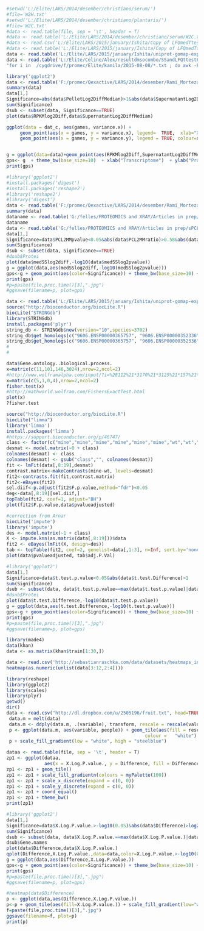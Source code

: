 ```{r data}
#setwd('L:/Elite/LARS/2014/desember/christiano/serum/')
#file='W2H.txt'
#setwd('L:/Elite/LARS/2014/desember/christiano/plantaris/')
#file='W2C.txt'
#data <- read.table(file, sep = '\t', header = T)
#data <- read.table('L:/Elite/LARS/2014/desember/christiano/serum/W2C.txt', sep = '\t', header = T)
#data <- read.csv('L:/Elite/LARS/2015/january/Ishita/Copy of LFQmedTtestBHcorr.csv', header = T)
#data <- read.table('L:/Elite/LARS/2015/january/Ishita/Copy of LFQmedTtestBHcorr.txt', sep = '\t', header = T)
data <- read.table('L:/Elite/LARS/2015/january/Ishita/uniprot-gomap-expression.txt', sep = '\t', header = T)
data <- read.table('L:/Elite/Celine/Alex/resultdmsocombo/SSandLFQttestPB.txt', sep = '\t', header = T)
"for i in  /cygdrive/f/promec/Elite/kamila/2015-08-08/*.txt ; do awk -F '|' '{print $2}' $i > $i.IDs.txt ; done"

```

```{r Laccase}
library('ggplot2')
data <- read.table('F:/promec/Qexactive/LARS/2014/desember/Rami_Morteza/Results/LFQ-pellet-supernatant-RPKM-genome-plasmidPlot.txt', sep = '\t', header = T)
summary(data)
data[1,]
Significance=abs(data$PelletLog2DiffMedian)>1&abs(data$SupernatantLog2DiffMedian)>1&abs(data$RPKMlog2Diff)>1
sum(Significance)
dsub <- subset(data, Significance==TRUE)
plot(data$RPKMlog2Diff,data$SupernatantLog2DiffMedian)

ggplot(data = dat_c, aes(games, variance.x)) + 
     geom_point(aes(x = games, y = variance.x), legend=  TRUE,  xlab="X", ylab="Y", colour=alpha('red', 0.05)) + 
     geom_point(aes(x = games, y = variance.y), legend = TRUE, colour=alpha('blue', 0.05) )


g = ggplot(data=data)+geom_point(aes(RPKMlog2Diff,SupernatantLog2DiffMedian), colour='light green')  + geom_point(aes(RPKMlog2Diff,PelletLog2DiffMedian), colour='orange') + geom_text(data=dsub,aes(RPKMlog2Diff,SupernatantLog2DiffMedian,label=func),hjust=0.5, vjust=-0.5, size=3) 
gps<- g  + theme_bw(base_size=10)  + xlab("Transcriptome")  + ylab("Proteome")  + ggtitle("Log2 median ratio change [+/- Laccase Inhibitor]")  + scale_size_area()  #+ geom_text(data=dsub,aes(label=func),hjust=0.5, vjust=-0.5, size=3) 
print(gps)

```


```{r PCL}
#library('ggplot2')
#install.packages('digest')
#install.packages('reshape2')
#library('reshape2')
#library('digest')
data <- read.table('F:/promec/Qexactive/LARS/2014/desember/Rami_Morteza/Results/LFQ-pellet-supernatant-RPKM-genome-plasmidPlot.txt', sep = '\t', header = T)
summary(data)
dataname <- read.table('G:/felles/PROTEOMICS and XRAY/Articles in prep/sPCL/Data after imputation/Top10upNdn.txt', sep = '\t', header = T)
dataname
data <- read.table('G:/felles/PROTEOMICS and XRAY/Articles in prep/sPCL/Data after imputation/Copy of Copy of SSandLFQttestPB All the collected super-SILAC and LFQ after imputation .txt', sep = '\t', header = T)
data[1,]
Significance=data$PCL2MMpvalue<0.05&abs(data$PCL2MMratio)>0.58&abs(data$PCL2MMratio)<10
sum(Significance)
dsub <- subset(data, Significance==TRUE)
#dsub$Protei
plot(data$medSSlog2diff,-log10(data$medSSlog2pvalue))
g = ggplot(data,aes(medSSlog2diff,-log10(medSSlog2pvalue)))
gps<-g + geom_point(aes(color=Significance)) + theme_bw(base_size=10) + xlab("Log2 Fold Change")  + ylab("-Log10 P-value") + ggtitle("Differentially expressed proteins") + scale_size_area()  + geom_text(data=dataname,aes(label=Gene.names),hjust=0.5, vjust=-0.5, size=3) 
print(gps)
#p=paste(file,proc.time()[3],".jpg")
#ggsave(filename=p, plot=gps)
```

```{r data}
data <- read.table('L:/Elite/LARS/2015/january/Ishita/uniprot-gomap-expression.txt', sep = '\t', header = T)
source("http://bioconductor.org/biocLite.R")
biocLite("STRINGdb")
library(STRINGdb)
install.packages('plyr')
string_db <- STRINGdb$new(version="10",species=3702)
string_db$get_homologs(c("9606.ENSP00000365757", "9606.ENSP00000352336"), target_species_id=10090, bitscore_threshold=60)
string_db$get_homologs(c("9606.ENSP00000365757", "9606.ENSP00000352336"), target_species_id=10090)
#
#

```



```{r GOenrich}
data$Gene.ontology..biological.process.
x=matrix(c(11,101,146,3024),nrow=2,ncol=2)
#http://www.wolframalpha.com/input/?i=%28112%21*3170%21*3125%21*157%21%29%2F%2811%21*146%21*3024%21*3282%21*101%21%29
x=matrix(c(5,1,0,4),nrow=2,ncol=2)
fisher.test(x)
#http://mathworld.wolfram.com/FishersExactTest.html
plot(x)
?fisher.test
```



```{r limma}
source("http://bioconductor.org/biocLite.R")
biocLite("limma")
library('limma')
install.packages('limma')
#https://support.bioconductor.org/p/46747/
class <- factor(c("mine","mine","mine","mine","mine","mine","wt","wt","wt","wt","wt","wt"))
desmat <- model.matrix(~0 + class)
colnames(desmat) <- class
colnames(desmat) <- gsub("class","", colnames(desmat))
fit <- lmFit(data[,8:19],desmat)
contrast.matrix<-makeContrasts(mine-wt, levels=desmat)
fit2<-contrasts.fit(fit,contrast.matrix)
fit2<-eBayes(fit2)
sel.diif<-p.adjust(fit2$F.p.value,method="fdr")<0.05
deg<-data[,8:19][sel.diif,]
topTable(fit2, coef=1, adjust="BH")
plot(fit2$F.p.value,data$pvalueadjusted)

#correction from Arnar
biocLite('impute')
library('impute')
des <- model.matrix(~1 + class)
X <- impute.knn(as.matrix(data[,8:19]))$data
fit2 <- eBayes(lmFit(X, design=des))
tab <- topTable(fit2, coef=2, genelist=data[,1:3], n=Inf, sort.by='none')
plot(data$pvalueadjusted, tab$adj.P.Val)

```


```{r brassica}
#library('ggplot2')
data[1,]
Significance=data$t.test.p.value<0.05&abs(data$t.test.Difference)>1
sum(Significance)
dsub <- subset(data, data$t.test.p.value==max(data$t.test.p.value)|data$t.test.Difference==max(abs(data$t.test.Difference)))
#dsub$Protei
plot(data$t.test.Difference,-log10(data$t.test.p.value))
g = ggplot(data,aes(t.test.Difference,-log10(t.test.p.value)))
gps<-g + geom_point(aes(color=Significance)) + theme_bw(base_size=10) + geom_text(data=dsub,aes(label=Protei),hjust=0, vjust=0) + xlab("Log2 Fold Change")  + ylab("-Log10 P-value") + ggtitle("Differentially expressed proteins") + scale_size_area()
print(gps)
#p=paste(file,proc.time()[3],".jpg")
#ggsave(filename=p, plot=gps)
```


```{r http://stackoverflow.com/questions/17924828/differences-in-heatmap-clustering-defaults-in-r-heatplot-versus-heatmap-2}
library(made4)
data(khan)
data <- as.matrix(khan$train[1:30,])
```

```{r http://sebastianraschka.com/Articles/heatmaps_in_r.html}
data <- read.csv('http://sebastianraschka.com/data/datasets/heatmaps_in_r.csv',header=T)
heatmap(as.numeric(unlist(data[3:12,2:4])))
```

```{r http://stackoverflow.com/questions/8406394/how-to-produce-a-heatmap-with-ggplot2}
library(reshape)
library(ggplot2)
library(scales)
library(plyr)
getwd()
dir()
data <- read.csv("http://dl.dropbox.com/u/2505196/fruit.txt", head=TRUE, sep=",")
 data.m = melt(data)
 data.m <- ddply(data.m, .(variable), transform, rescale = rescale(value))
 p <- ggplot(data.m, aes(variable, people)) + geom_tile(aes(fill = rescale), 
                                                   colour =   "white") 
 p + scale_fill_gradient(low = "white", high = "steelblue")
```
 

```{r https://gist.github.com/dsparks/3710171}
dataa <- read.table(file, sep = '\t', header = T)
zp1 <- ggplot(dataa,
              aes(x = X.Log.P.value., y = Difference, fill = Difference))
zp1 <- zp1 + geom_tile()
zp1 <- zp1 + scale_fill_gradientn(colours = myPalette(100))
zp1 <- zp1 + scale_x_discrete(expand = c(0, 0))
zp1 <- zp1 + scale_y_discrete(expand = c(0, 0))
zp1 <- zp1 + coord_equal()
zp1 <- zp1 + theme_bw()
print(zp1)

```


```{r plot}
#library('ggplot2')
data[1,]
Significance=data$X.Log.P.value.>-log10(0.05)&abs(data$Difference)>log2(1.5)
sum(Significance)
dsub <- subset(data, data$X.Log.P.value.==max(data$X.Log.P.value.)|data$Difference==max(abs(data$Difference)))
dsub$Gene.names
plot(data$Difference,data$X.Log.P.value.)
qplot(Difference,X.Log.P.value.,data=data,color=X.Log.P.value.>-log10(0.05)&abs(Difference)>log2(1.5))
g = ggplot(data,aes(Difference,X.Log.P.value.))
gps<-g + geom_point(aes(color=Significance)) + theme_bw(base_size=10) + geom_text(data=dsub,aes(label=Gene.names),hjust=0, vjust=0) + xlab("Log2 Fold Change")  + ylab("-Log10 P-value") + ggtitle("Differentially expressed proteins") + scale_size_area()
print(gps)
#p=paste(file,proc.time()[3],".jpg")
#ggsave(filename=p, plot=gps)
```

```{r data}
#heatmap(data$Difference)
p <- ggplot(data,aes(Difference,X.Log.P.value.))
p<-p + geom_tile(aes(fill=X.Log.P.value.)) + scale_fill_gradient(low="white", high="darkblue") + xlab("") + ylab("")
f=paste(file,proc.time()[3],".jpg")
ggsave(filename=f, plot=p)
print(p)
```


